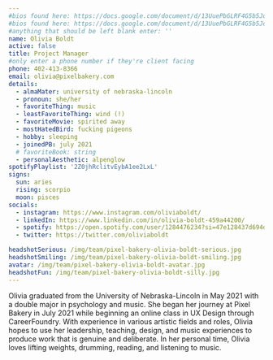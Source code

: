 ```yaml
---
#bios found here: https://docs.google.com/document/d/13UuePbGLRF4G5b5JoEe2Vua3NukZ1-QwRW4Oisnd8lI/edit#
#bios found here: https://docs.google.com/document/d/13UuePbGLRF4G5b5JoEe2Vua3NukZ1-QwRW4Oisnd8lI/edit#
#anything that should be left blank enter: ''
name: Olivia Boldt
active: false
title: Project Manager
#only enter a phone number if they're client facing
phone: 402-413-8366
email: olivia@pixelbakery.com
details:
  - almaMater: university of nebraska-lincoln
  - pronoun: she/her
  - favoriteThing: music
  - leastFavoriteThing: wind (!)
  - favoriteMovie: spirited away
  - mostHatedBird: fucking pigeons
  - hobby: sleeping
  - joinedPB: july 2021
  # favoriteBook: string
  - personalAesthetic: alpenglow
spotifyPlaylist: '2Z0jhRclitvEybA1ee2LxL'
signs:
  sun: aries
  rising: scorpio
  moon: pisces
socials:
  - instagram: https://www.instagram.com/oliviaboldt/
  - linkedIn: https://www.linkedin.com/in/olivia-boldt-459a44200/
  - spotify: https://open.spotify.com/user/1284476234?si=47e128437d694df0
  - twitter: https://twitter.com/oliviaboldt

headshotSerious: /img/team/pixel-bakery-olivia-boldt-serious.jpg
headshotSmiling: /img/team/pixel-bakery-olivia-boldt-smiling.jpg
avatar: /img/team/pixel-bakery-olivia-boldt-avatar.jpg
headshotFun: /img/team/pixel-bakery-olivia-boldt-silly.jpg
---
```


Olivia graduated from the University of Nebraska-Lincoln in May 2021 with a double major in psychology and music. She began her journey at Pixel Bakery in July 2021 while beginning an online class in UX Design through CareerFoundry. With experience in various artistic fields and roles, Olivia hopes to use her leadership, teaching, design, and music experiences to produce work that is genuine and deliberate. In her personal time, Olivia loves lifting weights, drumming, reading, and listening to music.
